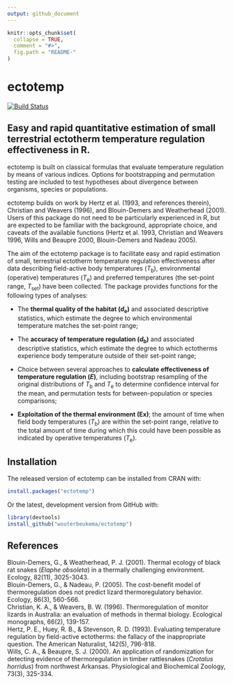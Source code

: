 ```yaml
---
output: github_document
---
```


<!-- README.md is generated from README.Rmd. Please edit that file -->

```r
knitr::opts_chunk$set(
  collapse = TRUE,
  comment = "#>",
  fig.path = "README-"
)
```

# ectotemp

[![Build Status](https://travis-ci.org/wouterbeukema/ectotemp.svg?branch=master)](https://travis-ci.org/wouterbeukema/ectotemp)

## Easy and rapid quantitative estimation of small terrestrial ectotherm temperature regulation effectiveness in R. 

ectotemp is built on classical formulas that evaluate temperature regulation by means of various indices. Options for bootstrapping and permutation testing are included to test hypotheses about divergence between organisms, species or populations.

ectotemp builds on work by Hertz et al. (1993, and references therein), Christian and Weavers (1996), and Blouin-Demers and Weatherhead (2001). Users of this package do not need to be particularly experienced in R, but are expected to be familiar with the background, appropriate choice, and caveats of the available functions (Hertz et al. 1993, Christian and Weavers 1996, Wills and Beaupre 2000, Blouin-Demers and Nadeau 2005). 

The aim of the ectotemp package is to facilitate easy and rapid estimation of small, terrestrial ectotherm temperature regulation effectiveness after data describing field-active body temperatures (*T*<sub>b</sub>), environmental (operative) temperatures (*T*<sub>e</sub>) and preferred temperatures (the set-point range, *T*<sub>set</sub>) have been collected. The package provides functions for the following types of analyses:

* The **thermal quality of the habitat (*d*<sub>e</sub>)** and associated descriptive statistics, which estimate the degree to which environmental temperature matches the set-point range;

* The **accuracy of temperature regulation (*d*<sub>b</sub>)** and associated descriptive statistics, which estimate the degree to which ectotherms experience body temperature outside of their set-point range;

* Choice between several approaches to **calculate effectiveness of temperature regulation (*E*)**, including bootstrap resampling of the original distributions of *T*<sub>b</sub> and *T*<sub>e</sub> to determine confidence interval for the mean, and permutation tests for between-population or species comparisons;

* **Exploitation of the thermal environment (Ex)**; the amount of time when field body temperatures (*T*<sub>b</sub>) are within the set-point range, relative to the total amount of time during which this could have been possible as indicated by operative temperatures (*T*<sub>e</sub>).

## Installation

The released version of ectotemp can be installed from CRAN with: 

```r
install.packages("ectotemp")
```

Or the latest, development version from GitHub with: 

```r
library(devtools)
install_github("wouterbeukema/ectotemp")
```

## References

Blouin-Demers, G., & Weatherhead, P. J. (2001). Thermal ecology of black rat snakes (*Elaphe obsoleta*) in a thermally challenging environment. Ecology, 82(11), 3025-3043.<br/>
Blouin-Demers, G., & Nadeau, P. (2005). The cost-benefit model of thermoregulation does not predict lizard thermoregulatory behavior. Ecology, 86(3), 560-566.<br/>
Christian, K. A., & Weavers, B. W. (1996). Thermoregulation of monitor lizards in Australia: an evaluation of methods in thermal biology. Ecological monographs, 66(2), 139-157.<br/>
Hertz, P. E., Huey, R. B., & Stevenson, R. D. (1993). Evaluating temperature regulation by field-active ectotherms: the fallacy of the inappropriate question. The American Naturalist, 142(5), 796-818.<br/>
Wills, C. A., & Beaupre, S. J. (2000). An application of randomization for detecting evidence of thermoregulation in timber rattlesnakes (*Crotalus horridus*) from northwest Arkansas. Physiological and Biochemical Zoology, 73(3), 325-334.
